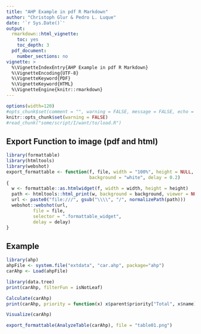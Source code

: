 ```yaml
---
title: "AHP Example in pdf R Markdown"
author: "Christoph Glur & Pedro L. Luque"
date: '`r Sys.Date()`'
output: 
  rmarkdown::html_vignette:
    toc: yes
    toc_depth: 3
  pdf_document:
    number_sections: no
vignette: >
  %\VignetteIndexEntry{AHP Example in pdf R Markdown}
  %\VignetteEncoding{UTF-8}
  %\VignetteKeyword{PDF}
  %\VignetteKeyword{HTML}
  %\VignetteEngine{knitr::rmarkdown}
---
```



```r
options(width=120)
#opts_chunk$set(comment = "", warning = FALSE, message = FALSE, echo = TRUE, tidy = FALSE, size="small")
knitr::opts_chunk$set(warning = FALSE)
#read_chunk("some/script/I/want/to/load.R")
```


## Export Function to image (pdf and html)

```r
library(formattable)
library(htmltools)
library(webshot)
export_formattable <- function(f, file, width = "100%", height = NULL, 
                               background = "white", delay = 0.2)
{
  w <- formattable::as.htmlwidget(f, width = width, height = height)  
  path <- htmltools::html_print(w, background = background, viewer = NULL)
  url <- paste0("file:///", gsub("\\\\", "/", normalizePath(path)))
  webshot::webshot(url,
          file = file,
          selector = ".formattable_widget",
          delay = delay)
}
```

## Example

```r
library(ahp)
ahpFile <- system.file("extdata", "car.ahp", package="ahp")
carAhp <- Load(ahpFile)
```


```r
library(data.tree)
print(carAhp, filterFun = isNotLeaf)
```


```r
Calculate(carAhp)
print(carAhp, priority = function(x) x$parent$priority["Total", x$name])
```


```r
Visualize(carAhp)
```


```r
export_formattable(AnalyzeTable(carAhp), file = "table01.png")
```

